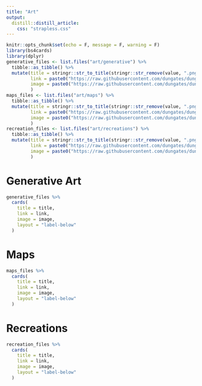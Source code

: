 ```yaml
---
title: "Art"
output:
  distill::distill_article:
    css: "strapless.css"
---
```


```r
knitr::opts_chunk$set(echo = F, message = F, warning = F)
library(bs4cards)
library(dplyr)
generative_files <- list.files("art/generative") %>%
  tibble::as_tibble() %>%
  mutate(title = stringr::str_to_title(stringr::str_remove(value, ".png")),
         link = paste0("https://raw.githubusercontent.com/dungates/dungates.github.io/master/_art/generative/", value),
         image = paste0("https://raw.githubusercontent.com/dungates/dungates.github.io/master/_art/generative/", value)
         )
maps_files <- list.files("art/maps") %>%
  tibble::as_tibble() %>%
  mutate(title = stringr::str_to_title(stringr::str_remove(value, ".png")),
         link = paste0("https://raw.githubusercontent.com/dungates/dungates.github.io/master/_art/maps/", value),
         image = paste0("https://raw.githubusercontent.com/dungates/dungates.github.io/master/_art/maps/", value)
         )
recreation_files <- list.files("art/recreations") %>%
  tibble::as_tibble() %>%
  mutate(title = stringr::str_to_title(stringr::str_remove(value, ".png")),
         link = paste0("https://raw.githubusercontent.com/dungates/dungates.github.io/master/_art/recreations/", value),
         image = paste0("https://raw.githubusercontent.com/dungates/dungates.github.io/master/_art/recreations/", value)
         )
```


# Generative Art

```r
generative_files %>%
  cards(
    title = title,
    link = link,
    image = image,
    layout = "label-below"
  )
```


# Maps

```r
maps_files %>%
  cards(
    title = title,
    link = link,
    image = image,
    layout = "label-below"
  )
```


# Recreations

```r
recreation_files %>%
  cards(
    title = title,
    link = link,
    image = image,
    layout = "label-below"
  )
```

